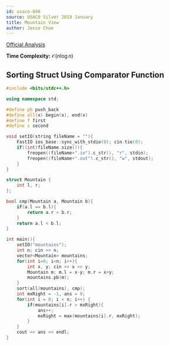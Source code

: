 ```yaml
---
id: usaco-896
source: USACO Silver 2019 January
title: Mountain View
author: Jesse Choe
---
```


[Official Analysis](http://usaco.org/current/data/sol_mountains_silver_jan19.html)

**Time Complexity:** $\mathcal{O}(n\log n)$

<LanguageSection>
<CPPSection>

## Sorting Struct Using Comparator Function

```cpp
#include <bits/stdc++.h>

using namespace std;

#define pb push_back
#define all(x) begin(x), end(x)
#define f first
#define s second

void setIO(string fileName = ""){
	FastIO ios_base::sync_with_stdio(0); cin.tie(0);
	if((int)fileName.size()){
		freopen((fileName+".in").c_str(), "r", stdin);
		freopen((fileName+".out").c_str(), "w", stdout);
	}
}

struct Mountain {
    int l, r;
};

bool cmp(Mountain a, Mountain b){
    if(a.l == b.l){
        return a.r > b.r;
    }
    return a.l < b.l;
}

int main(){
    setIO("mountains");
    int n; cin >> n;
    vector<Mountain> mountains;
    for(int i=0; i<n; i++){
        int x, y; cin >> x >> y;
        Mountain m; m.l = x-y; m.r = x+y;
        mountains.pb(m);
    }
    sort(all(mountains), cmp);
    int mxRight = -1, ans = 0;
    for(int i = 0; i < n; i++) {
        if(mountains[i].r > mxRight){
            ans++;
            mxRight = max(mountains[i].r, mxRight);
        }
    }
    cout << ans << endl;
}
```

</CPPSection>
</LanguageSection>
